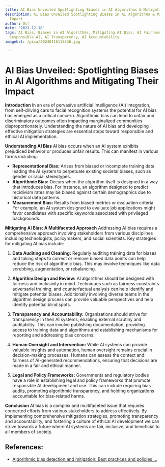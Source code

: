 ```yaml
---
title: AI Bias Unveiled Spotlighting Biases in AI Algorithms & Mitigating Their Impact
description: AI Bias Unveiled Spotlighting Biases in AI Algorithms & Mitigating Their
  Impact
author: Usf
date: '2023-12-18'
tags: AI Bias, Biases in AI Algorithms, Mitigating AI Bias, AI Fairness, Ethical AI,
  Responsible AI, AI Transparency, AI Accountability
imageUrl: /pixa/20240116113636.jpg

---
```

# AI Bias Unveiled:  Spotlighting  Biases  in AI Algorithms and Mitigating  Their Impact

**Introduction**
In an era of pervasive artificial intelligence (AI) integration, from self-driving cars to facial recognition systems the potential for AI  bias has emerged as a critical concern. Algorithmic bias can lead to unfair and  discriminatory  outcomes often impacting marginalized  communities disproportionately. Understanding the nature of AI bias and developing effective  mitigation strategies are essential steps toward responsible and ethical  AI implementation.

**Understanding AI  Bias**
AI bias occurs when  an AI system exhibits prejudiced behavior or produces unfair results. This can manifest  in various forms including:

-  **Representational Bias:**  Arises from biased  or incomplete training data leading the AI system to perpetuate existing societal biases, such as gender or racial stereotypes.
- **Algorithmic Bias:** Occurs when the  algorithm itself is designed in a way that  introduces bias. For instance, an algorithm designed to predict  recidivism rates may be biased against certain demographics due to historical data  patterns.
- **Measurement Bias:** Results from biased metrics or evaluation criteria.  For example, an AI system designed to evaluate job applications might favor  candidates with specific keywords associated with privileged backgrounds.

**Mitigating AI Bias: A Multifaceted Approach**
Addressing AI bias  requires a comprehensive approach involving stakeholders from various disciplines including technologists, policymakers, and social scientists. Key strategies for mitigating AI bias include:

1. **Data Auditing and Cleaning:** Regularly  auditing training data for biases and taking steps to correct  or remove biased data  points can help reduce the risk of algorithmic bias. This  may involve  techniques like data scrubbing, augmentation, or rebalancing.

2. **Algorithm Design and  Review:** AI algorithms  should be designed with  fairness and inclusivity in mind. Techniques such as fairness  constraints adversarial training, and counterfactual analysis can help identify and mitigate potential biases. Additionally involving diverse teams in the algorithm design process can provide valuable perspectives and help identify potential blind spots.

3. **Transparency and Accountability:** Organizations should strive for  transparency in their AI systems, enabling external scrutiny and auditability. This can involve publishing documentation, providing access  to training data and algorithms  and establishing mechanisms for  reporting and addressing bias  concerns.

4. **Human Oversight and Intervention:** While AI systems can  provide valuable insights and automation,  human oversight remains crucial in decision-making processes.  Humans can assess the context and  fairness of AI-generated recommendations,  ensuring that decisions are made in a fair and ethical manner.

5. **Legal and Policy Frameworks:** Governments and regulatory bodies have a role in establishing legal and policy frameworks that promote responsible AI development and use. This can include requiring bias audits, promoting algorithmic transparency, and holding organizations accountable for bias-related harms.

**Conclusion**
AI bias is a complex and multifaceted issue that requires  concerted efforts from  various stakeholders to address effectively. By implementing comprehensive mitigation strategies, promoting transparency and accountability, and fostering a culture of ethical AI development we can strive towards a future  where AI systems  are fair, inclusive, and beneficial to all members  of society.

## References:
- [Algorithmic bias detection and mitigation: Best practices and policies ...](https://www.brookings.edu/articles/algorithmic-bias-detection-and-mitigation-best-practices-and-policies-to-reduce-consumer-harms/)
